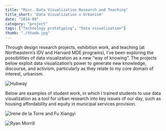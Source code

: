 ```yaml
---
title: "Misc. Data Visualization Research and Teaching"
title_short: "Data Visualization x Urbanism"
date: "2014-09"
category: "project"
tags: ["Technology prototyping", "Data visualization"]
thumb: "./thumb.jpg"
---
```

Through design research projects, exhibition work, and teaching (at Northeastern’s IDV and Harvard MDE programs), I’ve been exploring the possibilities of data visualization as a new “way of knowing”. The projects below exploit data visualization’s power to generate new knowledge, discourse, and activism, particularly as they relate to my core domain of interest, urbanism.

![Hubway](hubway-1.jpeg "Hubway data visualization: understanding the mobility dynamics of cities through its bike share network (design research project developed as a teaching tool)
")

Below are examples of student work, in which I trained students to use data visualization as a tool for urban research into key issues of our day, such as housing affordability and equity in municipal services provision.


![Irene de la Torre and Fu Xiangyi](311.jpg "Student work by Irene de la Torre and Fu Xiangyi, on 311 levels of service in Boston")

![Ryan Morrill](2.ryan-morrill-1.jpg "Student work by Ryan Morrill, on the impact of Airbnbs")